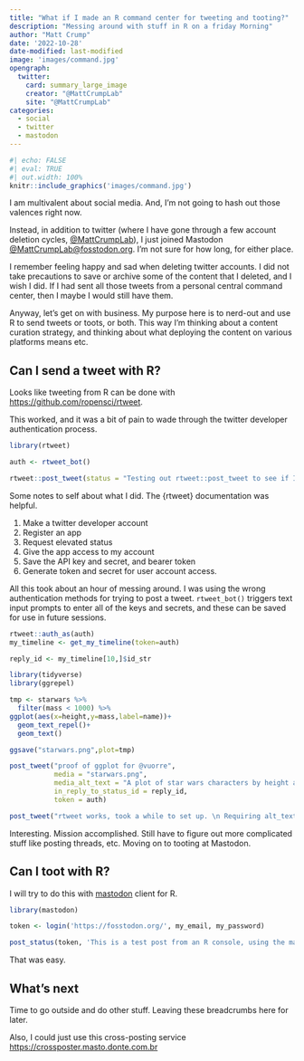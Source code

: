 ```yaml
---
title: "What if I made an R command center for tweeting and tooting?"
description: "Messing around with stuff in R on a friday Morning"
author: "Matt Crump"
date: '2022-10-28'
date-modified: last-modified
image: 'images/command.jpg'
opengraph:
  twitter:
    card: summary_large_image
    creator: "@MattCrumpLab"
    site: "@MattCrumpLab"
categories:
  - social
  - twitter
  - mastodon
---
```


```r
#| echo: FALSE
#| eval: TRUE
#| out.width: 100%
knitr::include_graphics('images/command.jpg')
```

I am multivalent about social media. And, I'm not going to hash out those valences right now.

Instead, in addition to twitter (where I have gone through a few account deletion cycles, [\@MattCrumpLab](https://twitter.com/MattCrumpLab)), I just joined Mastodon [\@MattCrumpLab\@fosstodon.org](https://fosstodon.org/@MattCrumpLab). I'm not sure for how long, for either place.

I remember feeling happy and sad when deleting twitter accounts. I did not take precautions to save or archive some of the content that I deleted, and I wish I did. If I had sent all those tweets from a personal central command center, then I maybe I would still have them.

Anyway, let's get on with business. My purpose here is to nerd-out and use R to send tweets or toots, or both. This way I'm thinking about a content curation strategy, and thinking about what deploying the content on various platforms means etc.

## Can I send a tweet with R?

Looks like tweeting from R can be done with <https://github.com/ropensci/rtweet>.

This worked, and it was a bit of pain to wade through the twitter developer authentication process.

```r
library(rtweet)

auth <- rtweet_bot()

rtweet::post_tweet(status = "Testing out rtweet::post_tweet to see if I can post from Rstudio.", token=auth)
```

Some notes to self about what I did. The {rtweet} documentation was helpful.

1.  Make a twitter developer account
2.  Register an app
3.  Request elevated status
4.  Give the app access to my account
5.  Save the API key and secret, and bearer token
6.  Generate token and secret for user account access.

All this took about an hour of messing around. I was using the wrong authentication methods for trying to post a tweet. `rtweet_bot()` triggers text input prompts to enter all of the keys and secrets, and these can be saved for use in future sessions.

```r
rtweet::auth_as(auth)
my_timeline <- get_my_timeline(token=auth)

reply_id <- my_timeline[10,]$id_str

library(tidyverse)
library(ggrepel)

tmp <- starwars %>%
  filter(mass < 1000) %>%
ggplot(aes(x=height,y=mass,label=name))+
  geom_text_repel()+
  geom_text()

ggsave("starwars.png",plot=tmp)

post_tweet("proof of ggplot for @vuorre", 
           media = "starwars.png", 
           media_alt_text = "A plot of star wars characters by height and mass.",
           in_reply_to_status_id = reply_id,
           token = auth)

post_tweet("rtweet works, took a while to set up. \n Requiring alt_text for media is a nice nudge", token=auth)

```

Interesting. Mission accomplished. Still have to figure out more complicated stuff like posting threads, etc. Moving on to tooting at Mastodon.

## Can I toot with R?

I will try to do this with [mastodon](https://github.com/ThomasChln/mastodon) client for R.

```r
library(mastodon)

token <- login('https://fosstodon.org/', my_email, my_password)

post_status(token, 'This is a test post from an R console, using the mastodon client for R.')
```

That was easy.

## What's next

Time to go outside and do other stuff. Leaving these breadcrumbs here for later.

Also, I could just use this cross-posting service <https://crossposter.masto.donte.com.br>
